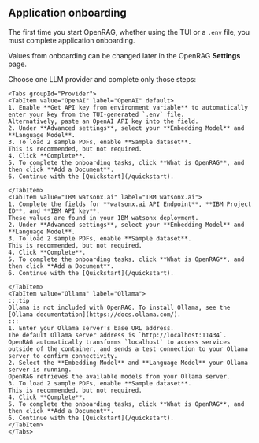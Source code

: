 
## Application onboarding 

The first time you start OpenRAG, whether using the TUI or a `.env` file, you must complete application onboarding.

Values from onboarding can be changed later in the OpenRAG **Settings** page.

Choose one LLM provider and complete only those steps:

    <Tabs groupId="Provider">
    <TabItem value="OpenAI" label="OpenAI" default>
    1. Enable **Get API key from environment variable** to automatically enter your key from the TUI-generated `.env` file.
    Alternatively, paste an OpenAI API key into the field.
    2. Under **Advanced settings**, select your **Embedding Model** and **Language Model**.
    3. To load 2 sample PDFs, enable **Sample dataset**.
    This is recommended, but not required.
    4. Click **Complete**.
    5. To complete the onboarding tasks, click **What is OpenRAG**, and then click **Add a Document**.
    6. Continue with the [Quickstart](/quickstart).       

    </TabItem>
    <TabItem value="IBM watsonx.ai" label="IBM watsonx.ai">
    1. Complete the fields for **watsonx.ai API Endpoint**, **IBM Project ID**, and **IBM API key**.
    These values are found in your IBM watsonx deployment.
    2. Under **Advanced settings**, select your **Embedding Model** and **Language Model**.
    3. To load 2 sample PDFs, enable **Sample dataset**.
    This is recommended, but not required.
    4. Click **Complete**.
    5. To complete the onboarding tasks, click **What is OpenRAG**, and then click **Add a Document**.
    6. Continue with the [Quickstart](/quickstart).          
       
    </TabItem>
    <TabItem value="Ollama" label="Ollama">
    :::tip
    Ollama is not included with OpenRAG. To install Ollama, see the [Ollama documentation](https://docs.ollama.com/).
    :::   
    1. Enter your Ollama server's base URL address.
    The default Ollama server address is `http://localhost:11434`.
    OpenRAG automatically transforms `localhost` to access services outside of the container, and sends a test connection to your Ollama server to confirm connectivity.
    2. Select the **Embedding Model** and **Language Model** your Ollama server is running.
    OpenRAG retrieves the available models from your Ollama server.
    3. To load 2 sample PDFs, enable **Sample dataset**.
    This is recommended, but not required.
    4. Click **Complete**.
    5. To complete the onboarding tasks, click **What is OpenRAG**, and then click **Add a Document**.
    6. Continue with the [Quickstart](/quickstart).        
    </TabItem>
    </Tabs>